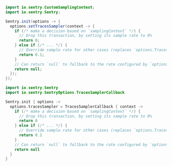 ```java
import io.sentry.CustomSamplingContext;
import io.sentry.Sentry;

Sentry.init(options -> {
  options.setTracesSampler(context -> {
    if (/* make a decision based on `samplingContext` */) {
      // Drop this transaction, by setting its sample rate to 0%
      return 0;
    } else if (/* ... */) {
      // Override sample rate for other cases (replaces `options.TracesSampleRate`)
      return 0.1;
    }
    // Can return `null` to fallback to the rate configured by `options.tracesSampleRate`
    return null;
  });
});
```

```kotlin
import io.sentry.Sentry
import io.sentry.SentryOptions.TracesSamplerCallback

Sentry.init { options ->
  options.tracesSampler = TracesSamplerCallback { context ->
    if (/* make a decision based on `samplingContext` */) {
      // Drop this transaction, by setting its sample rate to 0%
      return 0
    } else if (/* ... */) {
      // Override sample rate for other cases (replaces `options.TracesSampleRate`)
      return 0.1
    }
    // Can return `null` to fallback to the rate configured by `options.tracesSampleRate`
    return null
  }
}
```
